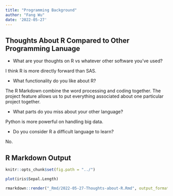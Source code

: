 ```yaml
---
title: "Programming Background"
author: "Fang Wu"
date: '2022-05-27'
---
```



## Thoughts About R Compared to Other Programming Lanuage

* What are your thoughts on R vs whatever other software you've used?  

I think R is more directly forward than SAS. 

* What functionality do you like about R?  

The R Markdown combine the word processing and coding together. The project feature allows us to put everything associated about one particular project together.

* What parts do you miss about your other language?  

Python is more powerful on handling big data.

* Do you consider R a difficult language to learn?

No.

## R Markdown Output

```r
knitr::opts_chunk$set(fig.path = "../")
```

```r
plot(iris$Sepal.Length)
```

```r
rmarkdown::render("_Rmd/2022-05-27-Thoughts-about-R.Rmd", output_format="github_document", output_dir = "/_posts/", output_options = list(html_preview = FALSE))
```

